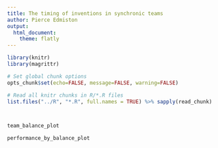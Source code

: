 ```yaml
---
title: The timing of inventions in synchronic teams
author: Pierce Edmiston
output:
  html_document:
    theme: flatly
---
```


```r
library(knitr)
library(magrittr)

# Set global chunk options
opts_chunk$set(echo=FALSE, message=FALSE, warning=FALSE)

# Read all knitr chunks in R/*.R files
list.files("../R", "*.R", full.names = TRUE) %>% sapply(read_chunk)
```

```r
```

```r
```

```r
team_balance_plot
```

```r
performance_by_balance_plot
```